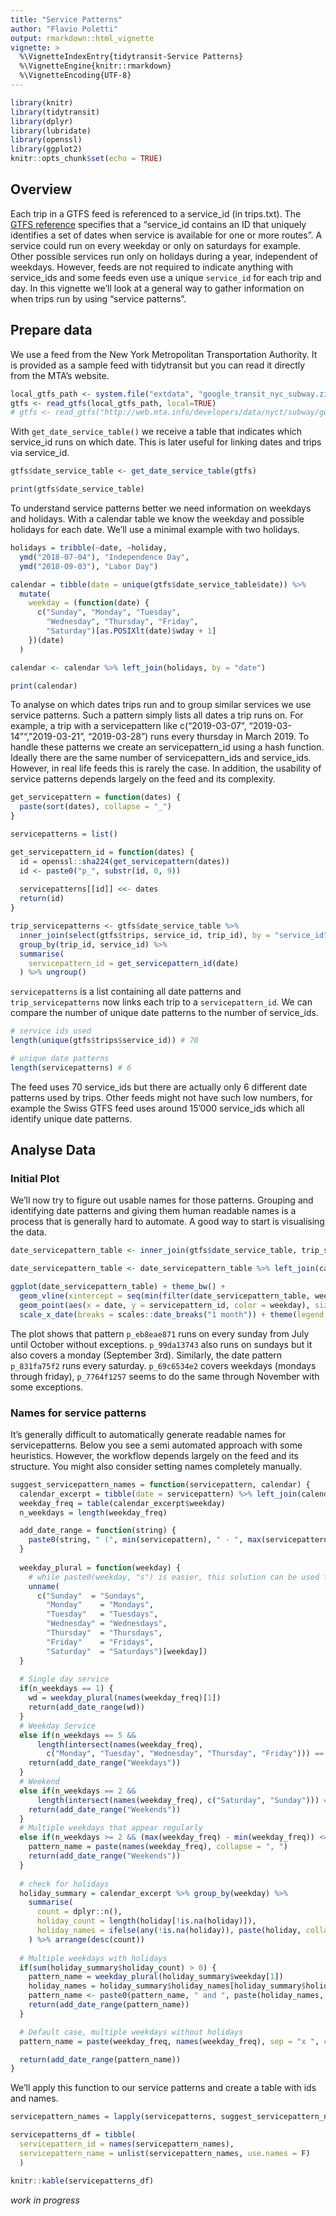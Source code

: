 ```yaml
---
title: "Service Patterns"
author: "Flavio Poletti"
output: rmarkdown::html_vignette
vignette: >
  %\VignetteIndexEntry{tidytransit-Service Patterns}
  %\VignetteEngine{knitr::rmarkdown}
  %\VignetteEncoding{UTF-8}
---
```

  
```r
library(knitr)
library(tidytransit)
library(dplyr)
library(lubridate)
library(openssl)
library(ggplot2)
knitr::opts_chunk$set(echo = TRUE)
```
  
## Overview

Each trip in a GTFS feed is referenced to a service_id (in trips.txt). The [GTFS reference](https://developers.google.com/transit/gtfs/reference/#calendartxt) 
specifies that a "service_id contains an ID that uniquely identifies a set of dates when 
service is available for one or more routes". A service could run on every weekday or only 
on saturdays for example. Other possible services run only on holidays during a year, 
independent of weekdays. However, feeds are not required to indicate anything with 
service_ids and some feeds even use a unique `service_id` for each trip and day. In 
this vignette we'll look at a general way to gather information on when trips run by 
using "service patterns".
  
## Prepare data

We use a feed from the New York Metropolitan Transportation Authority. It is provided 
as a sample feed with tidytransit but you can read it directly from the MTA's website. 
  
```r
local_gtfs_path <- system.file("extdata", "google_transit_nyc_subway.zip", package = "tidytransit")
gtfs <- read_gtfs(local_gtfs_path, local=TRUE)
# gtfs <- read_gtfs("http://web.mta.info/developers/data/nyct/subway/google_transit.zip")
```
  
With `get_date_service_table()` we receive a table that indicates which service_id runs 
on which date. This is later useful for linking dates and trips via service_id. 

```r
gtfs$date_service_table <- get_date_service_table(gtfs)

print(gtfs$date_service_table)
```

To understand service patterns better we need information on weekdays and holidays. With 
a calendar table we know the weekday and possible holidays for each date. We'll use a minimal example 
with two holidays.

```r
holidays = tribble(~date, ~holiday,
  ymd("2018-07-04"), "Independence Day",
  ymd("2018-09-03"), "Labor Day")

calendar = tibble(date = unique(gtfs$date_service_table$date)) %>% 
  mutate(
    weekday = (function(date) {
      c("Sunday", "Monday", "Tuesday", 
        "Wednesday", "Thursday", "Friday", 
        "Saturday")[as.POSIXlt(date)$wday + 1]
    })(date)
  )

calendar <- calendar %>% left_join(holidays, by = "date")

print(calendar)
```

To analyse on which dates trips run and to group similar services we use service patterns. 
Such a pattern simply lists all dates a trip runs on. For example, a trip with a servicepattern 
like c("2019-03-07", "2019-03-14"", "2019-03-21", "2019-03-28") runs every thursday in March 2019. 
To handle these patterns we create an servicepattern_id using a hash function. Ideally there are 
the same number of servicepattern_ids and service_ids. However, in real life feeds this is rarely 
the case. In addition, the usability of service patterns depends largely on the feed and its 
complexity.

```r
get_servicepattern = function(dates) {
  paste(sort(dates), collapse = "_")
}

servicepatterns = list()

get_servicepattern_id = function(dates) {
  id = openssl::sha224(get_servicepattern(dates))
  id <- paste0("p_", substr(id, 0, 9))
  
  servicepatterns[[id]] <<- dates
  return(id)
}

trip_servicepatterns <- gtfs$date_service_table %>% 
  inner_join(select(gtfs$trips, service_id, trip_id), by = "service_id") %>% 
  group_by(trip_id, service_id) %>%
  summarise(
    servicepattern_id = get_servicepattern_id(date)
  ) %>% ungroup()
```

`servicepatterns` is a list containing all date patterns and `trip_servicepatterns` now links 
each trip to a `servicepattern_id`. We can compare the number of unique date patterns to the 
number of service_ids.

```r
# service ids used
length(unique(gtfs$trips$service_id)) # 70

# unique date patterns 
length(servicepatterns) # 6
```

The feed uses 70 service_ids but there are actually only 6 different date patterns used by 
trips. Other feeds might not have such low numbers, for example the Swiss GTFS feed uses 
around 15'000 service_ids which all identify unique date patterns.

## Analyse Data

### Initial Plot

We'll now try to figure out usable names for those patterns. Grouping and identifying date 
patterns and giving them human readable names is a process that is generally hard to automate. 
A good way to start is visualising the data.

```r
date_servicepattern_table <- inner_join(gtfs$date_service_table, trip_servicepatterns, by = "service_id")

date_servicepattern_table <- date_servicepattern_table %>% left_join(calendar, by = "date")

ggplot(date_servicepattern_table) + theme_bw() + 
  geom_vline(xintercept = seq(min(filter(date_servicepattern_table, weekday == "Sunday")$date), max(date_servicepattern_table$date), 7), color = "#747474") +
  geom_point(aes(x = date, y = servicepattern_id, color = weekday), size = 0.7) + 
  scale_x_date(breaks = scales::date_breaks("1 month")) + theme(legend.position = "bottom")
```

The plot shows that pattern `p_eb8eae871` runs on every sunday from July until October without 
exceptions. `p_99da13743` also runs on sundays but it also covers a monday (September 3rd). 
Similarly, the date pattern `p_831fa75f2` runs every saturday. `p_69c6534e2` covers weekdays 
(mondays through friday), `p_7764f1257` seems to do the same through November with some exceptions. 

### Names for service patterns

It's generally difficult to automatically generate readable names for servicepatterns. Below you 
see a semi automated approach with some heuristics. However, the workflow depends largely on the 
feed and its structure. You might also consider setting names completely manually.

```r
suggest_servicepattern_names = function(servicepattern, calendar) {
  calendar_excerpt = tibble(date = servicepattern) %>% left_join(calendar, by = "date")
  weekday_freq = table(calendar_excerpt$weekday)
  n_weekdays = length(weekday_freq)

  add_date_range = function(string) {
    paste0(string, " (", min(servicepattern), " - ", max(servicepattern), ")") 
  }
  
  weekday_plural = function(weekday) {
    # while paste0(weekday, "s") is easier, this solution can be used for other languages
    unname(
      c("Sunday"  = "Sundays", 
        "Monday"    = "Mondays", 
        "Tuesday"   = "Tuesdays", 
        "Wednesday" = "Wednesdays",
        "Thursday"  = "Thursdays",  
        "Friday"    = "Fridays",  
        "Saturday"  = "Saturdays")[weekday])
  }
  
  # Single day service
  if(n_weekdays == 1) {
    wd = weekday_plural(names(weekday_freq)[1])
    return(add_date_range(wd))
  } 
  # Weekday Service
  else if(n_weekdays == 5 && 
      length(intersect(names(weekday_freq), 
        c("Monday", "Tuesday", "Wednesday", "Thursday", "Friday"))) == 5) {
    return(add_date_range("Weekdays"))
  }
  # Weekend
  else if(n_weekdays == 2 && 
      length(intersect(names(weekday_freq), c("Saturday", "Sunday"))) == 2) {
    return(add_date_range("Weekends"))
  }
  # Multiple weekdays that appear regularly
  else if(n_weekdays >= 2 && (max(weekday_freq) - min(weekday_freq)) <= 1) {
    pattern_name = paste(names(weekday_freq), collapse = ", ")
    return(add_date_range("Weekends"))
  }
  
  # check for holidays
  holiday_summary = calendar_excerpt %>% group_by(weekday) %>% 
    summarise(
      count = dplyr::n(),
      holiday_count = length(holiday[!is.na(holiday)]),
      holiday_names = ifelse(any(!is.na(holiday)), paste(holiday, collapse=", "), "")
    ) %>% arrange(desc(count))
  
  # Multiple weekdays with holidays
  if(sum(holiday_summary$holiday_count) > 0) {
    pattern_name = weekday_plural(holiday_summary$weekday[1])
    holiday_names = holiday_summary$holiday_names[holiday_summary$holiday_names != ""]
    pattern_name <- paste0(pattern_name, " and ", paste(holiday_names, collapse = ", "))
    return(add_date_range(pattern_name))
  }

  # Default case, multiple weekdays without holidays
  pattern_name = paste(weekday_freq, names(weekday_freq), sep = "x ", collapse = ", ")

  return(add_date_range(pattern_name))
}
```

We'll apply this function to our service patterns and create a table with ids and names.

```r
servicepattern_names = lapply(servicepatterns, suggest_servicepattern_names, calendar)

servicepatterns_df = tibble(
  servicepattern_id = names(servicepattern_names),
  servicepattern_name = unlist(servicepattern_names, use.names = F)
  )
```

```r
knitr::kable(servicepatterns_df)
```

_work in progress_